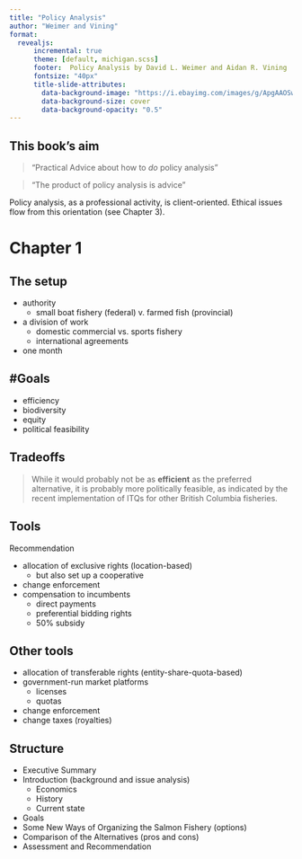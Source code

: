 ```yaml
---
title: "Policy Analysis"
author: "Weimer and Vining"
format: 
  revealjs:
      incremental: true  
      theme: [default, michigan.scss]
      footer:  Policy Analysis by David L. Weimer and Aidan R. Vining
      fontsize: "40px"
      title-slide-attributes:
        data-background-image: "https://i.ebayimg.com/images/g/ApgAAOSwp69f~14S/s-l500.jpg"
        data-background-size: cover
        data-background-opacity: "0.5"
---
```


## This book's aim

> "Practical Advice about how to *do* policy analysis"

> "The product of policy analysis is advice"

Policy analysis, as a professional activity, is client-oriented. Ethical issues flow from this orientation (see Chapter 3).

# Chapter 1

## The setup


- authority
  - small boat fishery (federal) v. farmed fish (provincial)
- a division of work
  - domestic commercial vs. sports fishery
  - international agreements
- one month


## \#Goals

- efficiency
- biodiversity
- equity
- political feasibility

## Tradeoffs 

> While it would probably not be as **efficient** as the preferred alternative, it is probably more politically feasible, as indicated by the recent implementation of ITQs for other British Columbia fisheries.

## Tools 

Recommendation

- allocation of exclusive rights (location-based)
  - but also set up a cooperative
- change enforcement
- compensation to incumbents
  - direct payments
  - preferential bidding rights
  - 50% subsidy

## Other tools 

- allocation of transferable rights (entity-share-quota-based)
- government-run market platforms
  - licenses
  - quotas 
- change enforcement
- change taxes (royalties)

## Structure 

- Executive Summary
- Introduction (background and issue analysis)
  - Economics
  - History
  - Current state
- Goals
- Some New Ways of Organizing the Salmon Fishery (options)
- Comparison of the Alternatives (pros and cons)
- Assessment and Recommendation

